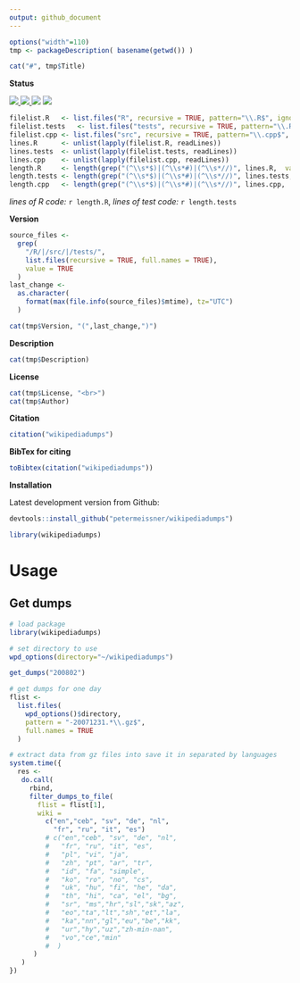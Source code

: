 ```yaml
---
output: github_document
---
```




```r
options("width"=110)
tmp <- packageDescription( basename(getwd()) )
```

```r
cat("#", tmp$Title)
```


**Status**




<a href="https://travis-ci.org/petermeissner/wikipediadumps">
<img src="https://api.travis-ci.org/petermeissner/wikipediadumps.svg?branch=master">
<a/>
<a href="https://cran.r-project.org/package=wikipediadumps">
<img src="http://www.r-pkg.org/badges/version/wikipediadumps">
</a>
<img src="http://cranlogs.r-pkg.org/badges/grand-total/wikipediadumps">
<img src="http://cranlogs.r-pkg.org/badges/wikipediadumps">





```r
filelist.R   <- list.files("R", recursive = TRUE, pattern="\\.R$", ignore.case = TRUE, full.names = TRUE)
filelist.tests   <- list.files("tests", recursive = TRUE, pattern="\\.R$", ignore.case = TRUE, full.names = TRUE)
filelist.cpp <- list.files("src", recursive = TRUE, pattern="\\.cpp$", ignore.case = TRUE, full.names = TRUE)
lines.R      <- unlist(lapply(filelist.R, readLines))
lines.tests  <- unlist(lapply(filelist.tests, readLines))
lines.cpp    <- unlist(lapply(filelist.cpp, readLines))
length.R     <- length(grep("(^\\s*$)|(^\\s*#)|(^\\s*//)", lines.R,  value = TRUE, invert = TRUE))
length.tests <- length(grep("(^\\s*$)|(^\\s*#)|(^\\s*//)", lines.tests,  value = TRUE, invert = TRUE))
length.cpp   <- length(grep("(^\\s*$)|(^\\s*#)|(^\\s*//)", lines.cpp,  value = TRUE, invert = TRUE))
```


*lines of R code:* `r length.R`, *lines of test code:* `r length.tests`



**Version**

```r
source_files <- 
  grep(
    "/R/|/src/|/tests/",
    list.files(recursive = TRUE, full.names = TRUE), 
    value = TRUE
  )
last_change <- 
  as.character(
    format(max(file.info(source_files)$mtime), tz="UTC")
  )
```


```r
cat(tmp$Version, "(",last_change,")")
```

**Description**

```r
cat(tmp$Description)
```


**License**

```r
cat(tmp$License, "<br>")
cat(tmp$Author)
```




**Citation**


```r
citation("wikipediadumps")
```

**BibTex for citing**

```r
toBibtex(citation("wikipediadumps"))
```



**Installation**


Latest development version from Github:

```r
devtools::install_github("petermeissner/wikipediadumps")
```



```r
library(wikipediadumps)
```





# Usage

## Get dumps

```r
# load package
library(wikipediadumps)

# set directory to use
wpd_options(directory="~/wikipediadumps")

get_dumps("200802")

```

```r
# get dumps for one day
flist <-
  list.files(
    wpd_options()$directory,
    pattern = "-20071231.*\\.gz$",
    full.names = TRUE
  )

# extract data from gz files into save it in separated by languages
system.time({
  res <-
   do.call(
     rbind,
     filter_dumps_to_file(
       flist = flist[1],
       wiki =
         c("en","ceb", "sv", "de", "nl",
           "fr", "ru", "it", "es")
         # c("en","ceb", "sv", "de", "nl",
         #   "fr", "ru", "it", "es",
         #   "pl", "vi", "ja",
         #   "zh", "pt", "ar", "tr",
         #   "id", "fa", "simple",
         #   "ko", "ro", "no", "cs",
         #   "uk", "hu", "fi", "he", "da",
         #   "th", "hi", "ca", "el", "bg",
         #   "sr", "ms","hr","sl","sk","az",
         #   "eo","ta","lt","sh","et","la",
         #   "ka","nn","gl","eu","be","kk",
         #   "ur","hy","uz","zh-min-nan",
         #   "vo","ce","min"
         #  )
      )
   )
})

```

